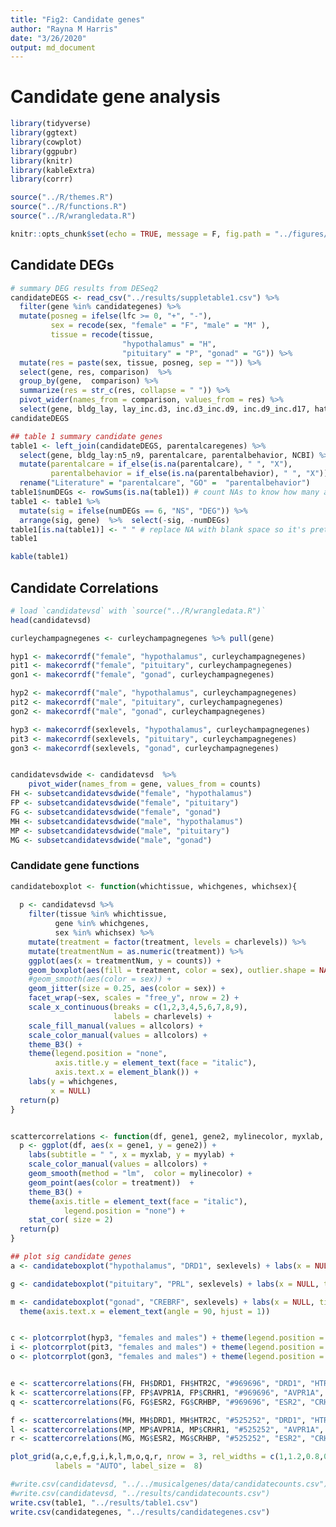 ```yaml
---
title: "Fig2: Candidate genes"
author: "Rayna M Harris"
date: "3/26/2020"
output: md_document
---
```



# Candidate gene analysis 

```r
library(tidyverse)
library(ggtext)
library(cowplot)
library(ggpubr)
library(knitr)
library(kableExtra)
library(corrr)

source("../R/themes.R")
source("../R/functions.R")
source("../R/wrangledata.R")

knitr::opts_chunk$set(echo = TRUE, message = F, fig.path = "../figures/")
```



## Candidate DEGs


```r
# summary DEG results from DESeq2
candidateDEGS <- read_csv("../results/suppletable1.csv") %>%
  filter(gene %in% candidategenes) %>%
  mutate(posneg = ifelse(lfc >= 0, "+", "-"),
         sex = recode(sex, "female" = "F", "male" = "M" ),
         tissue = recode(tissue, 
                         "hypothalamus" = "H",
                         "pituitary" = "P", "gonad" = "G")) %>%
  mutate(res = paste(sex, tissue, posneg, sep = "")) %>%
  select(gene, res, comparison)  %>%
  group_by(gene,  comparison) %>%
  summarize(res = str_c(res, collapse = " ")) %>%
  pivot_wider(names_from = comparison, values_from = res) %>%
  select(gene, bldg_lay, lay_inc.d3, inc.d3_inc.d9, inc.d9_inc.d17, hatch_n5, n5_n9)
candidateDEGS

## table 1 summary candidate genes
table1 <- left_join(candidateDEGS, parentalcaregenes) %>%
  select(gene, bldg_lay:n5_n9, parentalcare, parentalbehavior, NCBI) %>%
  mutate(parentalcare = if_else(is.na(parentalcare), " ", "X"),
         parentalbehavior = if_else(is.na(parentalbehavior), " ", "X")) %>%
  rename("Literature" = "parentalcare", "GO" =  "parentalbehavior")
table1$numDEGs <- rowSums(is.na(table1)) # count NAs to know how many are NS
table1 <- table1 %>% 
  mutate(sig = ifelse(numDEGs == 6, "NS", "DEG")) %>% 
  arrange(sig, gene)  %>%  select(-sig, -numDEGs)
table1[is.na(table1)] <- " " # replace NA with blank space so it's pretty
table1

kable(table1)
```

## Candidate Correlations


```r
# load `candidatevsd` with `source("../R/wrangledata.R")`
head(candidatevsd)

curleychampagnegenes <- curleychampagnegenes %>% pull(gene)

hyp1 <- makecorrdf("female", "hypothalamus", curleychampagnegenes)  
pit1 <- makecorrdf("female", "pituitary", curleychampagnegenes)  
gon1 <- makecorrdf("female", "gonad", curleychampagnegenes)  

hyp2 <- makecorrdf("male", "hypothalamus", curleychampagnegenes)  
pit2 <- makecorrdf("male", "pituitary", curleychampagnegenes)  
gon2 <- makecorrdf("male", "gonad", curleychampagnegenes)  

hyp3 <- makecorrdf(sexlevels, "hypothalamus", curleychampagnegenes)  
pit3 <- makecorrdf(sexlevels, "pituitary", curleychampagnegenes)  
gon3 <- makecorrdf(sexlevels, "gonad", curleychampagnegenes)  


candidatevsdwide <- candidatevsd  %>%
    pivot_wider(names_from = gene, values_from = counts) 
FH <- subsetcandidatevsdwide("female", "hypothalamus")
FP <- subsetcandidatevsdwide("female", "pituitary")
FG <- subsetcandidatevsdwide("female", "gonad")
MH <- subsetcandidatevsdwide("male", "hypothalamus")
MP <- subsetcandidatevsdwide("male", "pituitary")
MG <- subsetcandidatevsdwide("male", "gonad") 
```


### Candidate gene functions


```r
candidateboxplot <- function(whichtissue, whichgenes, whichsex){
  
  p <- candidatevsd %>%
    filter(tissue %in% whichtissue,
          gene %in% whichgenes,
          sex %in% whichsex) %>%
    mutate(treatment = factor(treatment, levels = charlevels)) %>%
    mutate(treatmentNum = as.numeric(treatment)) %>%
    ggplot(aes(x = treatmentNum, y = counts)) +
    geom_boxplot(aes(fill = treatment, color = sex), outlier.shape = NA) +
    #geom_smooth(aes(color = sex)) +
    geom_jitter(size = 0.25, aes(color = sex)) +
    facet_wrap(~sex, scales = "free_y", nrow = 2) +
    scale_x_continuous(breaks = c(1,2,3,4,5,6,7,8,9),
                       labels = charlevels) +
    scale_fill_manual(values = allcolors) +
    scale_color_manual(values = allcolors) +
    theme_B3() + 
    theme(legend.position = "none",
          axis.title.y = element_text(face = "italic"),
          axis.text.x = element_blank()) +
    labs(y = whichgenes,
         x = NULL) 
  return(p)
}


scattercorrelations <- function(df, gene1, gene2, mylinecolor, myxlab, myylab){
  p <- ggplot(df, aes(x = gene1, y = gene2)) +
    labs(subtitle = " ", x = myxlab, y = myylab) + 
    scale_color_manual(values = allcolors) +
    geom_smooth(method = "lm",  color = mylinecolor) +
    geom_point(aes(color = treatment))  +
    theme_B3() +  
    theme(axis.title = element_text(face = "italic"), 
            legend.position = "none") +
    stat_cor( size = 2)
  return(p)
}

```


```r

## plot sig candidate genes
a <- candidateboxplot("hypothalamus", "DRD1", sexlevels) + labs(x = NULL, title = "Hypothalamus") 

g <- candidateboxplot("pituitary", "PRL", sexlevels) + labs(x = NULL, title = "Pituitary")

m <- candidateboxplot("gonad", "CREBRF", sexlevels) + labs(x = NULL, title = "Gonad") + 
  theme(axis.text.x = element_text(angle = 90, hjust = 1))


c <- plotcorrplot(hyp3, "females and males") + theme(legend.position = "none")  + labs(title = "")
i <- plotcorrplot(pit3, "females and males") + theme(legend.position = "none") + labs(title = "")
o <- plotcorrplot(gon3, "females and males") + theme(legend.position = "bottom")  + labs(title = "")


e <- scattercorrelations(FH, FH$DRD1, FH$HTR2C, "#969696", "DRD1", "HTR2C") + labs(subtitle = "female")+ labs(title = "")
k <- scattercorrelations(FP, FP$AVPR1A, FP$CRHR1, "#969696", "AVPR1A", "CRHR1")  + labs(subtitle = "female")+ labs(title = "")
q <- scattercorrelations(FG, FG$ESR2, FG$CRHBP, "#969696", "ESR2", "CRHBP")   + labs(subtitle = "female")+ labs(title = "")

f <- scattercorrelations(MH, MH$DRD1, MH$HTR2C, "#525252", "DRD1", "HTR2C") + theme(axis.title.y = element_blank()) + labs(subtitle = "male") + labs(title = "")
l <- scattercorrelations(MP, MP$AVPR1A, MP$CRHR1, "#525252", "AVPR1A", "CRHR1") + theme(axis.title.y = element_blank()) + labs(subtitle = "male") + labs(title = "")
r <- scattercorrelations(MG, MG$ESR2, MG$CRHBP, "#525252", "ESR2", "CRHBP")  + theme(axis.title.y = element_blank()) + labs(subtitle = "male") + labs(title = "")

plot_grid(a,c,e,f,g,i,k,l,m,o,q,r, nrow = 3, rel_widths = c(1,1.2,0.8,0.75), rel_heights = c(1,1,1.2),
          labels = "AUTO", label_size =  8)
```



```r
#write.csv(candidatevsd, "../../musicalgenes/data/candidatecounts.csv")
#write.csv(candidatevsd, "../results/candidatecounts.csv")
write.csv(table1, "../results/table1.csv")
write.csv(candidategenes, "../results/candidategenes.csv")
```